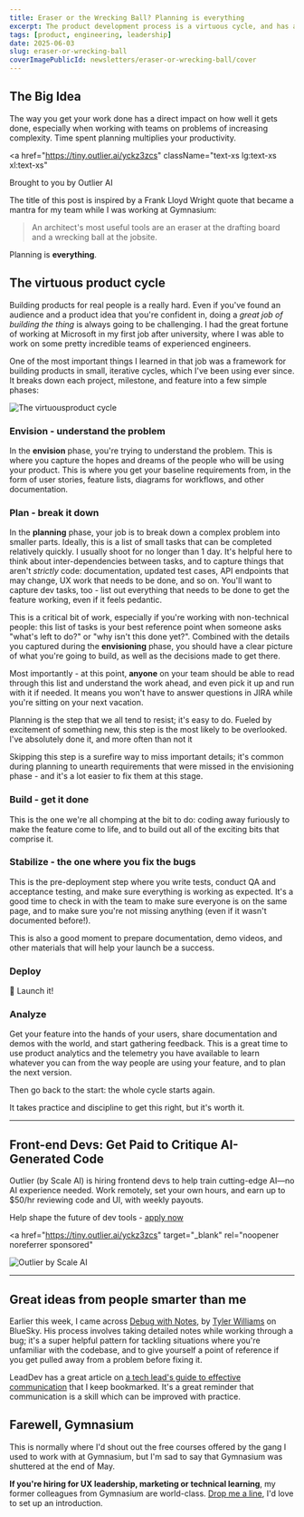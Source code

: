 ```yaml
---
title: Eraser or the Wrecking Ball? Planning is everything
excerpt: The product development process is a virtuous cycle, and has a direct impact on how well your work gets done. It will also help your teammates to understand the work ahead, and to build better products harmoniously.
tags: [product, engineering, leadership]
date: 2025-06-03
slug: eraser-or-wrecking-ball
coverImagePublicId: newsletters/eraser-or-wrecking-ball/cover
---
```


## The Big Idea

The way you get your work done has a direct impact on how well it gets done, especially when working with teams on problems of increasing complexity. Time spent planning multiplies your productivity.

<a
  href="https://tiny.outlier.ai/yckz3zcs"
  className="text-xs lg:text-xs xl:text-xs"
>
  Brought to you by Outlier AI
</a>

The title of this post is inspired by a Frank Lloyd Wright quote that became a mantra for my team while I was working at Gymnasium:

> An architect's most useful tools are an eraser at the drafting board and a wrecking ball at the jobsite.

Planning is **everything**.

## The virtuous product cycle

Building products for real people is a really hard. Even if you've found an audience and a product idea that you're confident in, doing a _great job of building the thing_ is always going to be challenging. I had the great fortune of working at Microsoft in my first job after university, where I was able to work on some pretty incredible teams of experienced engineers.

One of the most important things I learned in that job was a framework for building products in small, iterative cycles, which I've been using ever since. It breaks down each project, milestone, and feature into a few simple phases:

<Image
  publicId="newsletters/eraser-or-wrecking-ball/product-cycle"
  alt="The virtuousproduct cycle"
  caption="The virtuous product cycle"
/>

### Envision - understand the problem

In the **envision** phase, you're trying to understand the problem. This is where you capture the hopes and dreams of the people who will be using your product. This is where you get your baseline requirements from, in the form of user stories, feature lists, diagrams for workflows, and other documentation.

### Plan - break it down

In the **planning** phase, your job is to break down a complex problem into smaller parts. Ideally, this is a list of small tasks that can be completed relatively quickly. I usually shoot for no longer than 1 day. It's helpful here to think about inter-dependencies between tasks, and to capture things that aren't _strictly_ code: documentation, updated test cases, API endpoints that may change, UX work that needs to be done, and so on. You'll want to capture dev tasks, too - list out everything that needs to be done to get the feature working, even if it feels pedantic.

This is a critical bit of work, especially if you're working with non-technical people: this list of tasks is your best reference point when someone asks "what's left to do?" or "why isn't this done yet?". Combined with the details you captured during the **envisioning** phase, you should have a clear picture of what you're going to build, as well as the decisions made to get there.

Most importantly - at this point, **anyone** on your team should be able to read through this list and understand the work ahead, and even pick it up and run with it if needed. It means you won't have to answer questions in JIRA while you're sitting on your next vacation.

Planning is the step that we all tend to resist; it's easy to do. Fueled by excitement of something new, this step is the most likely to be overlooked. I've absolutely done it, and more often than not it

Skipping this step is a surefire way to miss important details; it's common during planning to unearth requirements that were missed in the envisioning phase - and it's a lot easier to fix them at this stage.

### Build - get it done

This is the one we're all chomping at the bit to do: coding away furiously to make the feature come to life, and to build out all of the exciting bits that comprise it.

### Stabilize - the one where you fix the bugs

This is the pre-deployment step where you write tests, conduct QA and acceptance testing, and make sure everything is working as expected. It's a good time to check in with the team to make sure everyone is on the same page, and to make sure you're not missing anything (even if it wasn't documented before!).

This is also a good moment to prepare documentation, demo videos, and other materials that will help your launch be a success.

### Deploy

🚀 Launch it!

### Analyze

Get your feature into the hands of your users, share documentation and demos with the world, and start gathering feedback. This is a great time to use product analytics and the telemetry you have available to learn whatever you can from the way people are using your feature, and to plan the next version.

Then go back to the start: the whole cycle starts again.

It takes practice and discipline to get this right, but it's worth it.

---

## Front-end Devs: Get Paid to Critique AI-Generated Code

Outlier (by Scale AI) is hiring frontend devs to help train cutting-edge AI—no AI experience needed. Work remotely, set your own hours, and earn up to $50/hr reviewing code and UI, with weekly payouts.

Help shape the future of dev tools - [apply now](https://tiny.outlier.ai/yckz3zcs)

<a
  href="https://tiny.outlier.ai/yckz3zcs"
  target="_blank"
  rel="noopener noreferrer sponsored"
>
  <Image
    publicId="sponsors/scale-ai/contribute-sq"
    alt="Outlier by Scale AI"
    className="max-w-sm"
  />
</a>

---

## Great ideas from people smarter than me

Earlier this week, I came across [Debug with Notes](https://coolsoftware.dev/blog/debug-with-notes/), by [Tyler Williams](https://bsky.app/profile/coolsoftware.dev/post/3lqljgta5cs2j) on BlueSky. His process involves taking detailed notes while working through a bug; it's a super helpful pattern for tackling situations where you're unfamiliar with the codebase, and to give yourself a point of reference if you get pulled away from a problem before fixing it.

LeadDev has a great article on [a tech lead's guide to effective communication](https://leaddev.com/communication/tech-leads-guide-effective-communication) that I keep bookmarked. It's a great reminder that communication is a skill which can be improved with practice.

## Farewell, Gymnasium

This is normally where I'd shout out the free courses offered by the gang I used to work with at Gymnasium, but I'm sad to say that Gymnasium was shuttered at the end of May.

**If you're hiring for UX leadership, marketing or technical learning**, my former colleagues from Gymnasium are world-class. [Drop me a line](mailto:hello@mikebifulco.com), I'd love to set up an introduction.
